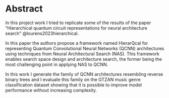# Abstract  {.unnumbered}

In this project work I tried to replicate some of the results of the paper "Hierarchical quantum circuit representations for neural architecture search" @lourens2023hierarchical.

In this paper the authors propose a framework named HierarQcal for representing Quantum Convolutional Neural Networks (QCNN) architectures using techniques from Neural Architectural Search (NAS). This framework enables search space design and architecture search, the former being the most challenging point in applying NAS to QCNN. 

In this work I generate the family of QCNN architectures resembling reverse binary trees and I evaluate this family on the GTZAN music genre classification dataset showing that it is possible to improve model performance without increasing complexity.

